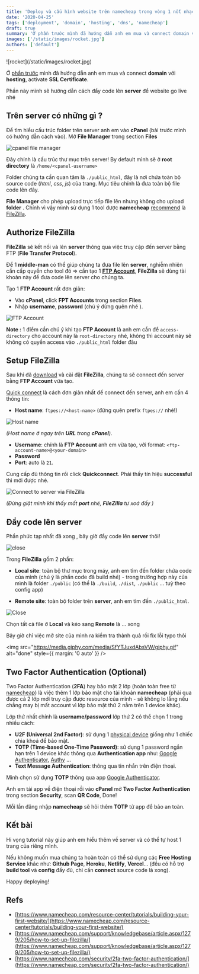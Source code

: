 ```yaml
---
title: 'Deploy và cấu hình website trên namecheap trong vòng 1 nốt nhạc [Part 2]'
date: '2020-04-25'
tags: ['deployment', 'domain', 'hosting', 'dns', 'namecheap']
draft: true
summary: 'Ở phần trước mình đã hướng dẫn anh em mua và connect domain với hosting, activate SSL Certificate. Phần này mình sẽ hướng dẫn cách đẩy code lên server để website go live nhé...'
images: ['/static/images/rocket.jpg']
authors: ['default']
---
```



<UnsplashLicense photoURL="https://unsplash.com/photos/UzOKDfoRrDU" author="John Baker" />
![rocket](/static/images/rocket.jpg)

Ở [phần trước](/blog/deploy-and-config-website-on-name-cheap-part-1) mình đã hướng dẫn anh em mua và connect **domain** với **hosting**, activate **SSL Certificate**.

Phần này mình sẽ hướng dẫn cách đẩy code lên **server** để website go live nhé <Twemoji emoji="rocket" />

## Trên server có những gì <Twemoji emoji="eyes" size="" /> ?

Để tìm hiểu cấu trúc folder trên server anh em vào **cPanel** (bài trước mình có hướng dẫn cách vào). Mở **File Manager** trong section **Files**

![cpanel file manager](/static/images/file-manager.png)

Đây chính là cấu trúc thư mục trên server! By default mình sẽ ở **root directory** là `/home/<cpanel-username>`

Folder chúng ta cần quan tâm là `./public_html`, đây là nơi chứa toàn bộ source code (_html_, _css_, _js_) của trang. Mục tiêu chính là đưa toàn bộ file code lên đây.

**File Manager** cho phép upload trực tiếp file lên nhưng không cho upload **folder** <Twemoji emoji="man-getting-massage" />. Chính vì vậy mình sử dụng 1 tool được **namecheap** [recommend](https://www.namecheap.com/support/knowledgebase/article.aspx/1279/205/how-to-set-up-filezilla/) là [FileZilla](https://filezilla-project.org/).

## Authorize FileZilla

**FileZilla** sẽ kết nối và <Twemoji emoji="delivery-truck" /> lên **server** thông qua việc truy cập đến server bằng FTP (**File Transfer Protocol**).

Để 1 **middle-man** <Twemoji emoji="man-construction-worker-medium-light-skin-tone" /> có thể giúp chúng ta đưa file lên **server**, nghiễm nhiên cần cấp quyền cho tool đó => cần tạo 1 [**FTP Account**](https://www.namecheap.com/support/knowledgebase/article.aspx/9523/205/how-to-create-an-ftp-account), **FileZilla** sẽ dùng tài khoản này để đưa code lên server cho chúng ta.

Tạo 1 **FTP Account** rất đơn giản:

- Vào **cPanel**, click **FPT Accounts** trong section **Files**.
- Nhập **username**, **password** (chú ý đừng quên nhé <Twemoji emoji="grinning-face-with-sweat" />).

![FTP Account](/static/images/ftp.png)

**Note <Twemoji emoji="warning" />:** 1 điểm cần chú ý khi tạo **FTP Account** là anh em cần để `access-directory` cho account này là `root-directory` nhé, không thì account này sẽ không có quyền access vào `./public_html` folder đâu <Twemoji emoji="grinning-face-with-sweat" />

## Setup FileZilla

Sau khi đã [download](https://filezilla-project.org/) và cài đặt **FileZilla**, chúng ta sẽ connect đến server bằng **FTP Account** vừa tạo.

[Quick connect](https://www.namecheap.com/support/knowledgebase/article.aspx/1279/205/how-to-set-up-filezilla/#quickconnect) là cách đơn giản nhất để connect đến server, anh em cần 4 thông tin:

- **Host name**: `ftpes://<host-name>` (đừng quên prefix `ftpes://` nhé!)

![Host name](/static/images/hostname.png)

_(Host name ở ngay trên **URL** trong **cPanel**)_.

- **Username**: chính là **FTP Account** anh em vừa tạo, với format: `<ftp-account-name>@<your-domain>`
- **Password**
- **Port**: auto là `21`.

Cung cấp đủ thông tin rồi click **Quickconnect**.
Phải thấy tín hiệu **successful** thì mới được nhé.

![Connect to server via FileZilla](/static/images/filezilla.png)

_(Đừng giật mình khi thấy mất **port** nhé, **FileZilla** tự xoá đấy <Twemoji emoji="face-with-steam-from-nose" />)_

## Đẩy code lên server

Phần phức tạp nhất đã xong <Twemoji emoji="see-no-evil-monkey" /> <Twemoji emoji="hear-no-evil-monkey" />, bây giờ đẩy code lên **server** thôi!

<div>
  <img src="/static/images/close.gif" alt="close" style={{ margin: '0 auto' }} />
</div>

Trong **FileZilla** gồm 2 phần:

- **Local site**: toàn bộ thư mục trong máy, anh em tìm đến folder chứa code của mình (chú ý là phần code đã build nhé) - trong trường hợp này của mình là folder `./public` (có thể là `./build`, `./dist`, `./public` ... tuỳ theo config app)

- **Remote site**: toàn bộ folder trên **server**, anh em tìm đến `./public_html`.

![Close](/static/images/filezilla2.png)

Chọn tất cả file ở **Local** và kéo sang **Remote** là ... xong <Twemoji emoji="party-popper" />

Bây giờ chỉ việc mở site của mình ra kiểm tra thành quả rồi fix lỗi typo thôi <Twemoji emoji="grinning-squinting-face" /><Twemoji emoji="grinning-squinting-face" /><Twemoji emoji="grinning-squinting-face" />

<img
  src="https://media.giphy.com/media/SfYTJuxdAbsVW/giphy.gif"
  alt="done"
  style={{ margin: '0 auto' }}
/>

## Two Factor Authentication (Optional)

Two Factor Authentication (**2FA**) hay bảo mật 2 lớp (hoàn toàn free từ [namecheap](https://www.namecheap.com/security/2fa-two-factor-authentication/)) là việc thêm 1 lớp bảo mật cho tài khoản **namecheap** (phải qua được cả 2 lớp mới truy cập được resource của mình - sẽ không lo lắng nếu chẳng may bị mất account vì lớp bảo mật thứ 2 nằm trên 1 device khác).

Lớp thứ nhất chính là **username/password** lớp thứ 2 có thể chọn 1 trong nhiều cách:

- **U2F (Universal 2nd Factor)**: sử dụng 1 [physical device](https://www.namecheap.com/support/knowledgebase/article.aspx/10102/45/how-can-i-use-the-u2f-method-for-twofactor-authentication) giống như 1 chiếc chìa khoá để bảo mật.
- **TOTP (Time-based One-Time Password)**: sử dụng 1 password ngắn hạn trên 1 device khác thông qua **Authentication app** như: [Google Authenticator](https://play.google.com/store/apps/details?id=com.google.android.apps.authenticator2&hl=en), [Authy](https://authy.com/) ...
- **Text Message Authentication**: thông qua tin nhắn trên điện thoại.

Mình chọn sử dụng **TOTP** thông qua app [Google Authenticator](https://play.google.com/store/apps/details?id=com.google.android.apps.authenticator2&hl=en).

Anh em tải app về điện thoại rồi vào **cPanel** mở **Two Factor Authentication** trong section **Security**, scan **QR Code**, Done!

Mỗi lần đăng nhập **namecheap** sẽ hỏi thêm **TOTP** từ app để bảo an toàn.

## Kết bài

Hi vọng tutorial này giúp anh em hiểu thêm về server và có thể tự host 1 trang của riêng mình.

Nếu không muốn mua chúng ta hoàn toàn có thể sử dụng các **Free Hosting Service** khác như: **Github Page**, **Heroku**, **Netlify**, **Vercel**... (đều có hỗ trợ **build tool** và **config** đầy đủ, chỉ cần **connect** source code là xong).

Happy deploying!

## Refs

- [https://www.namecheap.com/resource-center/tutorials/building-your-first-website/](https://www.namecheap.com/resource-center/tutorials/building-your-first-website/)
- [https://www.namecheap.com/support/knowledgebase/article.aspx/1279/205/how-to-set-up-filezilla/](https://www.namecheap.com/support/knowledgebase/article.aspx/1279/205/how-to-set-up-filezilla/)
- [https://www.namecheap.com/security/2fa-two-factor-authentication/](https://www.namecheap.com/security/2fa-two-factor-authentication/)
